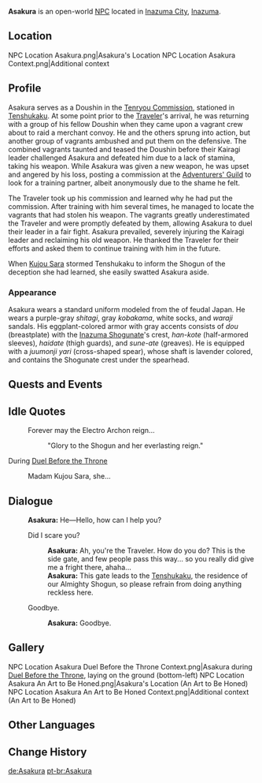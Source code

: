 {{Character Infobox
|type             = Open-World NPC
|image            = NPC Asakura.png
|realname         = 
|region           = Inazuma
|location         = Inazuma
|affiliation      = Tenryou Commission
|title            = Doushin
|title2           = Looking for a Sparring Partner
|title3           = A Samurai Who Never Stops
|voiceEN          = 
|voiceCN          = 
|voiceJP          = 
|dialoguereward   = 
}}
'''Asakura''' is an open-world [[NPC]] located in [[Inazuma City]], [[Inazuma]].

==Location==
<gallery>
NPC Location Asakura.png|Asakura's Location
NPC Location Asakura Context.png|Additional context
</gallery>

==Profile==
Asakura serves as a Doushin in the [[Tenryou Commission]], stationed in [[Tenshukaku]]. At some point prior to the [[Traveler]]'s arrival, he was returning with a group of his fellow Doushin when they came upon a vagrant crew about to raid a merchant convoy. He and the others sprung into action, but another group of vagrants ambushed and put them on the defensive. The combined vagrants taunted and teased the Doushin before their Kairagi leader challenged Asakura and defeated him due to a lack of stamina, taking his weapon. While Asakura was given a new weapon, he was upset and angered by his loss, posting a commission at the [[Adventurers' Guild]] to look for a training partner, albeit anonymously due to the shame he felt.

The Traveler took up his commission and learned why he had put the commission. After training with him several times, he managed to locate the vagrants that had stolen his weapon. The vagrants greatly underestimated the Traveler and were promptly defeated by them, allowing Asakura to duel their leader in a fair fight. Asakura prevailed, severely injuring the Kairagi leader and reclaiming his old weapon. He thanked the Traveler for their efforts and asked them to continue training with him in the future.

When [[Kujou Sara]] stormed Tenshukaku to inform the Shogun of the deception she had learned, she easily swatted Asakura aside.

===Appearance===
Asakura wears a standard uniform modeled from the {{Lang|''ashigaru''|ja=足軽}} of feudal Japan. He wears a purple-gray ''shitagi'', gray ''kobakama'', white socks, and ''waraji'' sandals. His eggplant-colored armor with gray accents consists of ''dou'' (breastplate) with the [[Inazuma Shogunate]]'s crest, ''han-kote'' (half-armored sleeves), ''haidate'' (thigh guards), and ''sune-ate'' (greaves). He is equipped with a ''juumonji yari'' (cross-shaped spear), whose shaft is lavender colored, and contains the Shogunate crest under the spearhead.

==Quests and Events==
{{Quests and Events}}

==Idle Quotes==
{{Dialogue Start}}
: {{DIcon|Idle}} Forever may the Electro Archon reign...
:: {{A|VO Asakura 01.ogg}} "Glory to the Shogun and her everlasting reign."
{{Dialogue End}}

;During [[Duel Before the Throne]]
{{Dialogue Start}}
: {{DIcon|Idle}} Madam Kujou Sara, she...
{{Dialogue End}}

==Dialogue==
{{Dialogue Start}}
:'''Asakura:''' He&mdash;Hello, how can I help you?
:{{DIcon}} Did I scare you?
::'''Asakura:''' Ah, you're the Traveler. How do you do? This is the side gate, and few people pass this way... so you really did give me a fright there, ahaha...
::'''Asakura:''' This gate leads to the [[Tenshukaku]], the residence of our Almighty Shogun, so please refrain from doing anything reckless here.
:{{DIcon}} Goodbye.
::'''Asakura:''' Goodbye.
{{Dialogue End}}

==Gallery==
<gallery>
NPC Location Asakura Duel Before the Throne Context.png|Asakura during [[Duel Before the Throne]], laying on the ground (bottom-left)
NPC Location Asakura An Art to Be Honed.png|Asakura's Location (An Art to Be Honed)
NPC Location Asakura An Art to Be Honed Context.png|Additional context (An Art to Be Honed)
</gallery>

==Other Languages==
{{Other Languages
|default_hidden = 1
|en      = Asakura
|zhs     = 朝仓
|zhs_rm  = Zhāocāng
|zht     = 朝倉
|zht_rm  = Zhāocāng
|ja      = 朝倉
|ja_rm   = Asakura
|ko      = 아사쿠라
|es      = Asakura
|fr      = Asakura
|ru      = Асакура
|th      = Asakura
|vi      = Asakura
|de      = Asakura
|id      = Asakura
|pt      = Asakura
|tr      = Asakura
|it      = Asakura
}}

==Change History==
{{Change History|2.0}}

[[de:Asakura]]
[[pt-br:Asakura]]